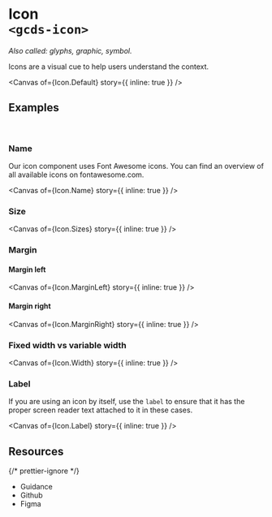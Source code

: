 
<Meta of={Icon} name="Overview" />

# Icon<br/>`<gcds-icon>`

_Also called: glyphs, graphic, symbol._

Icons are a visual cue to help users understand the context.

<Canvas of={Icon.Default} story={{ inline: true }} />

## Examples

<br />

### Name

Our icon component uses Font Awesome icons. You can find an overview of all available icons on <gcds-button type="link" button-style="text-only" href="https://fontawesome.com/v5/search?p=6&o=r&m=free" target="_blank">fontawesome.com</gcds-button>.

<Canvas of={Icon.Name} story={{ inline: true }} />

### Size

<Canvas of={Icon.Sizes} story={{ inline: true }} />

### Margin

#### Margin left

<Canvas of={Icon.MarginLeft} story={{ inline: true }} />

#### Margin right

<Canvas of={Icon.MarginRight} story={{ inline: true }} />

### Fixed width vs variable width

<Canvas of={Icon.Width} story={{ inline: true }} />

### Label

If you are using an icon by itself, use the `label` to ensure that it has the proper screen reader text attached to it in these cases.

<Canvas of={Icon.Label} story={{ inline: true }} />

## Resources

{/* prettier-ignore */}
<ul>
  <li>
    <gcds-button type="link" button-style="text-only" href="https://design-system.alpha.canada.ca/en/components/icon/" target="_blank">Guidance</gcds-button>
  </li>
  <li>
    <gcds-button type="link" button-style="text-only" href="https://github.com/cds-snc/gcds-components/tree/main/packages/web/src/components/gcds-icon" target="_blank">Github</gcds-button>
  </li>
  <li>
    <gcds-button type="link" button-style="text-only" href="https://www.figma.com/file/mh2maMG2NBtk41k1O1UGHV/Canadian-Digital-Service%E2%80%A8---GC-Design-System?type=design&node-id=1847-5001&mode=design&t=ViXMx7R6TcIiueUf-0" target="_blank">Figma</gcds-button>
  </li>
</ul>
